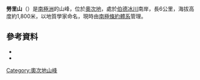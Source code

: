 {{coord|80|37|S|158|12|E|source:GNIS|display=title}}

'''勞里山'''（{{lang-en|Lowry Massif}}）是[[南極洲|南極洲]]的山峰，位於[[奧次地|奧次地]]，處於[[伯德冰川|伯德冰川]]南岸，長6公里，海拔高度約1,800米，以地質學家命名，現時由[[南極條約體系|南極條約體系]]管理。

==參考資料==
*{{cite gnis | type = antarid | id = 18290| name = Lowry Massif | accessdate = 2013-07-05}}
*{{usgs-gazetteer|id=18290}}

{{DEFAULTSORT:Lowry Massif}}
[[Category:奧次地山峰|Category:奧次地山峰]]


{{OatesLand-geo-stub}}